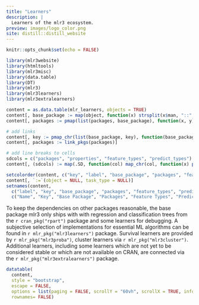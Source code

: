 ```yaml
---
title: "Learners"
description: |
  Learners of the mlr3 ecosystem.
preview: images/logo_color.png
site: distill::distill_website
---
```


```r
knitr::opts_chunk$set(echo = FALSE)

library(mlr3website)
library(htmltools)
library(mlr3misc)
library(data.table)
library(DT)
library(mlr3)
library(mlr3learners)
library(mlr3extralearners)

content = as.data.table(mlr_learners, objects = TRUE)
content[, base_package := map(object, function(x) strsplit(x$man, "::", TRUE)[[1]][1])]
content[, packages := pmap(list(packages, base_package), function(x, y) setdiff(x, c(y, "mlr3")))]

# add links
content[, key := pmap_chr(list(base_package, key), function(base_package, key) as.character(a(href = sprintf("https://%s.mlr-org.com/reference/mlr_learners_%s.html", base_package, key), key)))]
content[, packages := link_pkgs(packages)]

# add line breaks to cells
sdcols = c("packages", "properties", "feature_types", "predict_types")
content[, (sdcols) := map(.SD, function(col) map_chr(col, function(x) paste0(x, collapse = "<br/>"))), .SDcols = sdcols]

setcolorder(content, c("key", "label", "base_package", "packages", "feature_types", "predict_types", "properties"))
content[, `:=`(object = NULL, task_type = NULL)]
setnames(content,
  c("label", "key", "base_package", "packages", "feature_types", "predict_types", "properties"),
  c("Name", "Key", "Base Package", "Packages", "Feature Types", "Predict Types", "Properties"))
```

To keep the dependencies on other packages reasonable, the base package mlr3 only ships with with regression and classification trees from the `r cran_pkg("rpart")` package and some learners for debugging.
A subjective selection of implementations for essential ML algorithms can be found in `r mlr_pkg("mlr3learners")` package.
Survival learners are provided by `r mlr_pkg("mlr3proba")`, cluster learners via `r mlr_pkg("mlr3cluster")`.
Additional learners, including some learners which are not yet to be considered stable or which are not available on CRAN, are connected via the `r mlr_pkg("mlr3extralearners")` package.

```r
datatable(
  content,
  style = "bootstrap",
  escape = FALSE,
  options = list(paging = FALSE, scrollY = "60vh", scrollX = TRUE, info = FALSE),
  rownames= FALSE)
```

